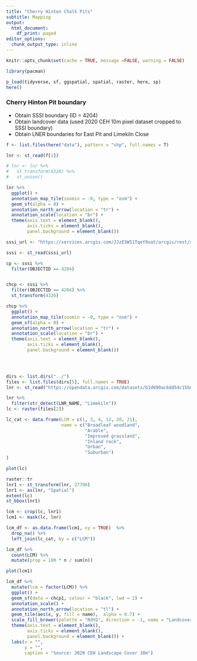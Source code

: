 ```yaml
---
title: "Cherry Hinton Chalk Pits"
subtitle: Mapping
output:
  html_document:
    df_print: paged
editor_options:
  chunk_output_type: inline
---
```


```r
knitr::opts_chunk$set(cache = TRUE, message =FALSE, warning = FALSE)

library(pacman)

p_load(tidyverse, sf, ggspatial, spatial, raster, here, sp)
here()

```


### Cherry Hinton Pit boundary

* Obtain SSSI boundary (ID = 4204)
* Obtain landcover data (used 2020 CEH 10m pixel dataset cropped to SSSI boundary)
* Obtain LNER boundaries for East Pit and Limekiln Close

```r

f <- list.files(here("data"), pattern = "shp", full.names = T)

lnr <- st_read(f[1])

# lnr <- lnr %>%
#   st_transform(4326) %>%
#   st_union() 

lnr %>%
  ggplot() +
  annotation_map_tile(zoomin = -0, type = "osm") +
  geom_sf(alpha = 0) +
  annotation_north_arrow(location = "tr") +
  annotation_scale(location = "br") +
  theme(axis.text = element_blank(), 
        axis.ticks = element_blank(), 
        panel.background = element_blank())

```


```r

sssi_url <- "https://services.arcgis.com/JJzESW51TqeY9uat/arcgis/rest/services/SSSI_England/FeatureServer/0/query?outFields=*&where=1%3D1&f=geojson"

sssi <- st_read(sssi_url)

cp <- sssi %>%
  filter(OBJECTID == 4204) 


chcp <- sssi %>%
  filter(OBJECTID == 4204) %>%
  st_transform(4326)

chcp %>%
  ggplot() +
  annotation_map_tile(zoomin = -0, type = "osm") +
  geom_sf(alpha = 0) +
  annotation_north_arrow(location = "tr") +
  annotation_scale(location = "br") +
  theme(axis.text = element_blank(), 
        axis.ticks = element_blank(), 
        panel.background = element_blank())
  




```

```r
dirs <- list.dirs("../")
files <- list.files(dirs[5], full.names = TRUE)
lnr <- st_read("https://opendata.arcgis.com/datasets/b1d690ac6dd54c15bdd2d341b686ecd7_0.geojson")

lnr %>%
  filter(str_detect(LNR_NAME, "Limekiln"))
lc <- raster(files[2])
```


```r
lc_cat <- data.frame(LCM = c(1, 3, 4, 12, 20, 21), 
                     name = c("Broadleaf woodland",
                              "Arable", 
                              "Improved grassland",
                              "Inland rock", 
                              "Urban", 
                              "Suburban")
)

plot(lc)

raster::tr
lnr1 <- st_transform(lnr, 27700)
lnr1 <- as(lnr, "Spatial")
extent(lc)
st_bbox(lnr1)

lcm <- crop(lc, lnr1)
lcm1 <- mask(lc, lnr) 

lcm_df <- as.data.frame(lcm1, xy = TRUE)  %>%
  drop_na() %>%
  left_join(lc_cat, by = c("LCM"))

lcm_df %>%
  count(LCM) %>%
  mutate(prop = 100 * n / sum(n))
```


```r

plot(lcm1)

lcm_df %>%
  mutate(lcm = factor(LCM)) %>%
  ggplot() +
  geom_sf(data = chcp1, colour = "black", lwd = 2) +
  annotation_scale() + 
  annotation_north_arrow(location = "tl") +
  geom_tile(aes(x, y, fill = name),  alpha = 0.7) +
  scale_fill_brewer(palette = "RdYG", direction = -1, name = "Landcover\nclass") +
  theme(axis.text = element_blank(), 
        axis.ticks = element_blank(), 
        panel.background = element_blank()) +
  labs(x = "",
       y = "", 
       caption = "Source: 2020 CEH Landscape Cover 10m")

```

